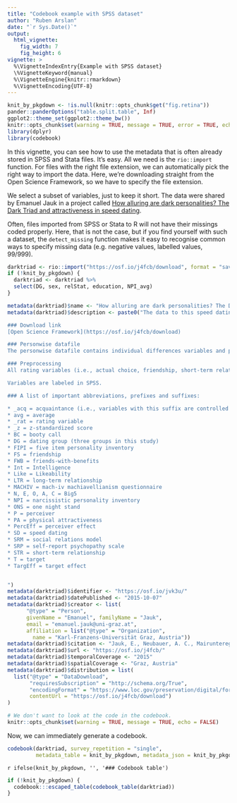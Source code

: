 ```yaml
---
title: "Codebook example with SPSS dataset"
author: "Ruben Arslan"
date: "`r Sys.Date()`"
output:
  html_vignette:
    fig_width: 7
    fig_height: 6
vignette: >
  %\VignetteIndexEntry{Example with SPSS dataset}
  \%VignetteKeyword{manual}
  %\VignetteEngine{knitr::rmarkdown}
  %\VignetteEncoding{UTF-8}
---
```


```r
knit_by_pkgdown <- !is.null(knitr::opts_chunk$get("fig.retina"))
pander::panderOptions("table.split.table", Inf)
ggplot2::theme_set(ggplot2::theme_bw())
knitr::opts_chunk$set(warning = TRUE, message = TRUE, error = TRUE, echo = TRUE)
library(dplyr)
library(codebook)
```

In this vignette, you can see how to use the metadata that is often already stored
in SPSS and Stata files. It's easy. All we need is the `rio::import` function.
For files with the right file extension, we can automatically pick the right way 
to import the data. Here, we're downloading straight from the Open Science Framework, 
so we have to specify the file extension.

We select a subset of variables, just to keep it short. The data were shared by
Emanuel Jauk in a project called [How alluring are dark personalities? The Dark Triad and attractiveness in speed dating](https://osf.io/j4fcb/).

Often, files imported from SPSS or Stata to R will not have their missings coded
properly. Here, that is not the case, but if you find yourself with such a dataset,
the `detect_missing` function makes it easy to recognise common ways to specify
missing data (e.g. negative values, labelled values, 99/999).

```r
darktriad <- rio::import("https://osf.io/j4fcb/download", format = "sav")
if (!knit_by_pkgdown) {
  darktriad <- darktriad %>%
  select(DG, sex, relStat, education, NPI_avg)
}
```


```r
metadata(darktriad)$name <- "How alluring are dark personalities? The Dark Triad and attractiveness in speed dating"
metadata(darktriad)$description <- paste0("The data to this speed dating study comes in two different formats: Personwise (one record for each individual) and dyadic (pairwise; one record for each date). The respective SPSS files are named \"DarkTriadDate_person.sav\" and \"DarkTriadDate_dyad.sav\".

### Download link
[Open Science Framework](https://osf.io/j4fcb/download)

### Personwise datafile 
The personwise datafile contains individual differences variables and perceiver and target effects according to the social relations model. These are centered marginal means that were calculated according to the formulae provided by Kenny, Kashy, and Cook (2006). These effects are not (!) based on multilevel analyses.

### Preprocessing
All rating variables (i.e., actual choice, friendship, short-term relationship etc.) were corrected for prior acquaintance, which means that dates wih prior acquaintance were excluded (set to missing) on a dyadic basis.

Variables are labeled in SPSS. 

### A list of important abbreviations, prefixes and suffixes:

* _acq = acquaintance (i.e., variables with this suffix are controlled for prior * acquaintance)
* avg = average
* _rat = rating variable
* _z = z-standardized score
* BC = booty call
* DG = dating group (three groups in this study)
* FIPI = five item personality inventory
* FS = friendship
* FWB = friends-with-benefits
* Int = Intelligence
* Like = Likeability
* LTR = long-term relationship
* MACHIV = mach-iv machiavellianism questionnaire
* N, E, O, A, C = Big5
* NPI = narcissistic personality inventory
* ONS = one night stand
* P = perceiver
* PA = physical attractiveness
* PercEff = perceiver effect
* SD = speed dating
* SRM = social relations model
* SRP = self-report psychopathy scale
* STR = short-term relationship
* T = target
* TargEff = target effect


")
metadata(darktriad)$identifier <- "https://osf.io/jvk3u/"
metadata(darktriad)$datePublished <- "2015-10-07"
metadata(darktriad)$creator <- list(
      "@type" = "Person",
      givenName = "Emanuel", familyName = "Jauk",
      email = "emanuel.jauk@uni‐graz.at", 
      affiliation = list("@type" = "Organization",
        name = "Karl‐Franzens‐Universität Graz, Austria"))
metadata(darktriad)$citation <- "Jauk, E., Neubauer, A. C., Mairunteregger, T., Pemp, S., Sieber, K. P., & Rauthmann, J. F. (2016). How alluring are dark personalities? The Dark Triad and attractiveness in speed dating. European Journal of Personality, 30(2), 125-138."
metadata(darktriad)$url <- "https://osf.io/j4fcb/"
metadata(darktriad)$temporalCoverage <- "2015" 
metadata(darktriad)$spatialCoverage <- "Graz, Austria" 
metadata(darktriad)$distribution = list(
  list("@type" = "DataDownload",
       "requiresSubscription" = "http://schema.org/True",
       "encodingFormat" = "https://www.loc.gov/preservation/digital/formats/fdd/fdd000469.shtml",
       contentUrl = "https://osf.io/j4fcb/download")
)
```

```r
# We don't want to look at the code in the codebook.
knitr::opts_chunk$set(warning = TRUE, message = TRUE, echo = FALSE)
```

Now, we can immediately generate a codebook.

```r
codebook(darktriad, survey_repetition = "single",
         metadata_table = knit_by_pkgdown, metadata_json = knit_by_pkgdown)
```

`r ifelse(knit_by_pkgdown, '', '### Codebook table')`

```r
if (!knit_by_pkgdown) {
  codebook:::escaped_table(codebook_table(darktriad))
}
```

